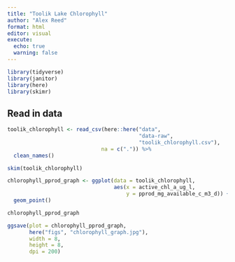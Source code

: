 ```yaml
---
title: "Toolik Lake Chlorophyll"
author: "Alex Reed"
format: html
editor: visual
execute: 
  echo: true
  warning: false
---
```


```r
library(tidyverse)
library(janitor)
library(here)
library(skimr)
```

## Read in data

```r
toolik_chlorophyll <- read_csv(here::here("data", 
                                          "data-raw",
                                          "toolik_chlorophyll.csv"), 
                              na = c(".")) %>%
  clean_names()
```

```r
skim(toolik_chlorophyll)
```

```r
chlorophyll_pprod_graph <- ggplot(data = toolik_chlorophyll, 
                                  aes(x = active_chl_a_ug_l, 
                                      y = pprod_mg_available_c_m3_d)) +
  geom_point()

chlorophyll_pprod_graph
```

```r
ggsave(plot = chlorophyll_pprod_graph, 
       here("figs", "chlorophyll_graph.jpg"),
       width = 8,
       height = 8,
       dpi = 200)
```
